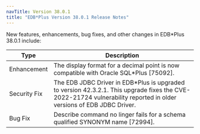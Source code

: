 ```yaml
---
navTitle: Version 38.0.1
title: "EDB*Plus Version 38.0.1 Release Notes"
---
```


New features, enhancements, bug fixes, and other changes in EDB*Plus 38.0.1 include:

| Type         | Description                                                                            |
| ------------ | ---------------------------------------------------------------------------------------| 
| Enhancement  | The display format for a decimal point is now compatible with Oracle SQL*Plus [75092]. |
| Security Fix | The EDB JDBC Driver in EDB*Plus is upgraded to version 42.3.2.1. This upgrade fixes the CVE-2022-21724 vulnerability reported in older versions of EDB JDBC Driver. |
| Bug Fix      | Describe command no linger fails for a schema qualified SYNONYM name [72994]. |

